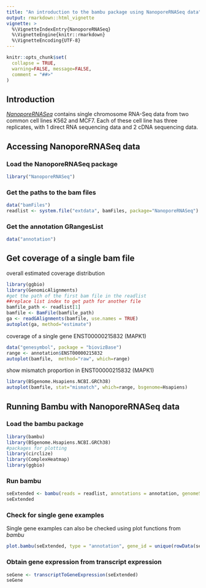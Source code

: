 ```yaml
---
title: "An introduction to the bambu package using NanoporeRNASeq data"
output: rmarkdown::html_vignette
vignette: >
  %\VignetteIndexEntry{NanoporeRNASeq}
  %\VignetteEngine{knitr::rmarkdown}
  %\VignetteEncoding{UTF-8}
---
```




```r
knitr::opts_chunk$set(
  collapse = TRUE,
  warning=FALSE, message=FALSE,
  comment = "##>"
)
```

## Introduction
*[NanoporeRNASeq](https://github.com/GoekeLab/NanoporeRNASeq)* contains single chromosome RNA-Seq data from two common cell lines K562 and MCF7. Each of these cell line has three replicates, with 1 direct RNA sequencing data and 2 cDNA sequencing data. 

## Accessing NanoporeRNASeq data
### Load the NanoporeRNASeq package
```r
library("NanoporeRNASeq")
```

### Get the paths to the bam files
```r
data("bamFiles")
readlist <- system.file("extdata", bamFiles, package="NanoporeRNASeq")
```

### Get the annotation GRangesList
```r
data("annotation")
```

## Get coverage of a single bam file
overall estimated coverage distribution
```r
library(ggbio)
library(GenomicAlignments)
#get the path of the first bam file in the readlist
##replace list index to get path for another file
bamfile_path <- readlist[1]
bamfile <- BamFile(bamfile_path)
ga <- readGAlignments(bamfile, use.names = TRUE)
autoplot(ga, method="estimate")
```
coverage of a single gene ENST00000215832 (MAPK1)
```r
data("genesymbol", package = "biovizBase")
range <- annotation$ENST00000215832
autoplot(bamfile,  method="raw", which=range)
```
show mismatch proportion in ENST00000215832 (MAPK1)
```r
library(BSgenome.Hsapiens.NCBI.GRCh38)
autoplot(bamfile, stat="mismatch", which=range, bsgenome=Hsapiens)
```

## Running Bambu with NanoporeRNASeq data
### Load the bambu package
```r
library(bambu)
library(BSgenome.Hsapiens.NCBI.GRCh38)
#packages for plotting
library(circlize)
library(ComplexHeatmap)
library(ggbio)
```

### Run bambu
```r
seExtended <- bambu(reads = readlist, annotations = annotation, genomeSequence = "BSgenome.Hsapiens.NCBI.GRCh38", extendAnnotations = TRUE, verbose = FALSE, ncore = 1)
seExtended
```

### Check for single gene examples
Single gene examples can also be checked using plot functions from *bambu*
```r
plot.bambu(seExtended, type = "annotation", gene_id = unique(rowData(seExtended)$GENEID)[10])
```

### Obtain gene expression from transcript expression
```r
seGene <- transcriptToGeneExpression(seExtended)
seGene
```
